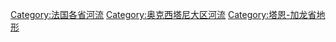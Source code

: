 [[Category:法国各省河流|Category:法国各省河流]]
[[Category:奥克西塔尼大区河流|Category:奥克西塔尼大区河流]]
[[Category:塔恩-加龙省地形|Category:塔恩-加龙省地形]]